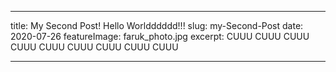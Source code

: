 ---

title: My Second Post! Hello Worldddddd!!!
slug: my-Second-Post
date: 2020-07-26
featureImage: faruk_photo.jpg
excerpt: CUUU CUUU CUUU CUUU CUUU CUUU CUUU CUUU CUUU 

--- 